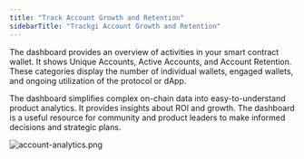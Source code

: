 ```yaml
---
title: "Track Account Growth and Retention"
sidebarTitle: "Trackgi Account Growth and Retention"
---
```


The dashboard provides an overview of activities in your smart contract wallet. It shows Unique Accounts, Active Accounts, and Account Retention. These categories display the number of individual wallets, engaged wallets, and ongoing utilization of the protocol or dApp. 

The dashboard simplifies complex on-chain data into easy-to-understand product analytics. It provides insights about ROI and growth. The dashboard is a useful resource for community and product leaders to make informed decisions and strategic plans.

![account-analytics.png](https://station-images.nyc3.digitaloceanspaces.com/194c3355-d293-4af8-8541-d489bcff661c.png)
